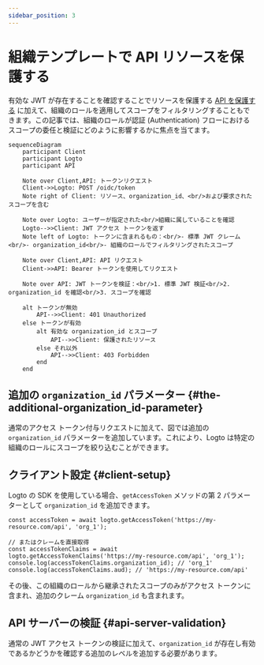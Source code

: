 ```yaml
---
sidebar_position: 3
---
```


# 組織テンプレートで API リソースを保護する

有効な JWT が存在することを確認することでリソースを保護する [API を保護する](/authorization/api-resources/protect-your-api) に加えて、組織のロールを適用してスコープをフィルタリングすることもできます。この記事では、組織のロールが認証 (Authentication) フローにおけるスコープの委任と検証にどのように影響するかに焦点を当てます。

```mermaid
sequenceDiagram
    participant Client
    participant Logto
    participant API

    Note over Client,API: トークンリクエスト
    Client->>Logto: POST /oidc/token
    Note right of Client: リソース、organization_id、<br/>および要求されたスコープを含む

    Note over Logto: ユーザーが指定された<br/>組織に属していることを確認
    Logto-->>Client: JWT アクセス トークンを返す
    Note left of Logto: トークンに含まれるもの：<br/>- 標準 JWT クレーム<br/>- organization_id<br/>- 組織のロールでフィルタリングされたスコープ

    Note over Client,API: API リクエスト
    Client->>API: Bearer トークンを使用してリクエスト

    Note over API: JWT トークンを検証：<br/>1. 標準 JWT 検証<br/>2. organization_id を確認<br/>3. スコープを確認

    alt トークンが無効
        API-->>Client: 401 Unauthorized
    else トークンが有効
        alt 有効な organization_id とスコープ
            API-->>Client: 保護されたリソース
        else それ以外
            API-->>Client: 403 Forbidden
        end
    end
```

## 追加の `organization_id` パラメーター \{#the-additional-organization_id-parameter}

通常のアクセス トークン付与リクエストに加えて、図では追加の `organization_id` パラメーターを追加しています。これにより、Logto は特定の組織のロールにスコープを絞り込むことができます。

## クライアント設定 \{#client-setup}

Logto の SDK を使用している場合、`getAccessToken` メソッドの第 2 パラメーターとして `organization_id` を追加できます。

```tsx
const accessToken = await logto.getAccessToken('https://my-resource.com/api', 'org_1');

// またはクレームを直接取得
const accessTokenClaims = await logto.getAccessTokenClaims('https://my-resource.com/api', 'org_1');
console.log(accessTokenClaims.organization_id); // 'org_1'
console.log(accessTokenClaims.aud); // 'https://my-resource.com/api'
```

その後、この組織のロールから継承されたスコープのみがアクセス トークンに含まれ、追加のクレーム `organization_id` も含まれます。

## API サーバーの検証 \{#api-server-validation}

通常の JWT アクセス トークンの検証に加えて、`organization_id` が存在し有効であるかどうかを確認する追加のレベルを追加する必要があります。
